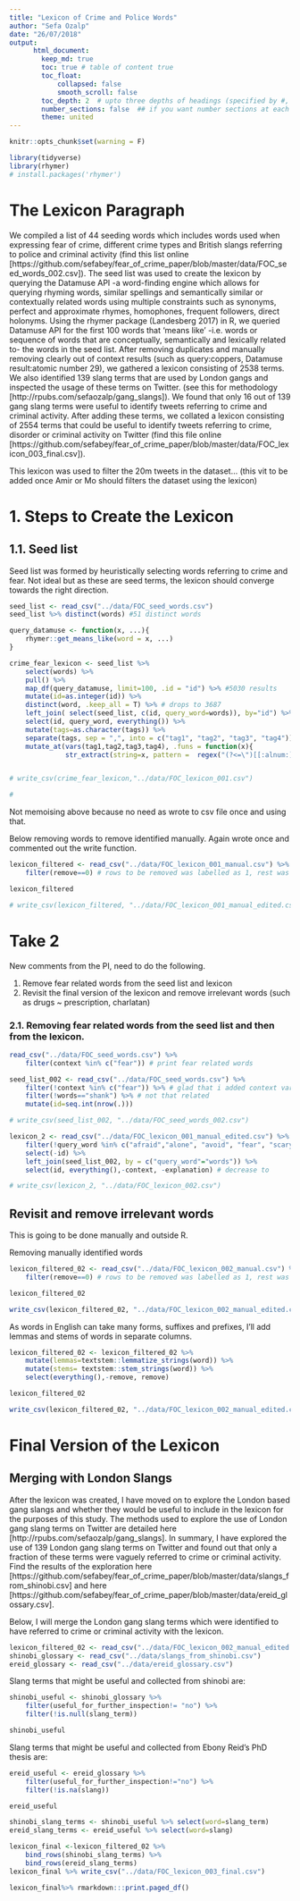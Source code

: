 ```yaml
---
title: "Lexicon of Crime and Police Words"
author: "Sefa Ozalp"
date: "26/07/2018"
output:
      html_document:
        keep_md: true
        toc: true # table of content true
        toc_float:
            collapsed: false
            smooth_scroll: false
        toc_depth: 2  # upto three depths of headings (specified by #, ## and ###)
        number_sections: false  ## if you want number sections at each table header
        theme: united
---
```

```r
knitr::opts_chunk$set(warning = F)
```



```r
library(tidyverse)
library(rhymer)
# install.packages('rhymer')
```

# The Lexicon Paragraph
We compiled a list of 44 seeding words which includes words used when expressing fear of crime, different crime types and British slangs referring to police and criminal activity (find this list online [https://github.com/sefabey/fear_of_crime_paper/blob/master/data/FOC_seed_words_002.csv]). The seed list was used to create the lexicon by querying the Datamuse API -a word-finding engine which allows for querying rhyming words, similar spellings and semantically similar or contextually related words using multiple constraints such as synonyms, perfect and approximate rhymes, homophones, frequent followers, direct holonyms. Using the rhymer package (Landesberg 2017) in R, we queried Datamuse API for the first 100 words that 'means like' -i.e. words or sequence of words that are conceptually, semantically and lexically related to- the words in the seed list. After removing duplicates and manually removing clearly out of context results (such as query:coppers, Datamuse result:atomic number 29), we gathered a lexicon consisting of 2538 terms. We also identified 139 slang terms that are used by London gangs and inspected the usage of these terms on Twitter. (see this for methodology [http://rpubs.com/sefaozalp/gang_slangs]). We found that only 16 out of 139 gang slang terms were useful to identify tweets referring to crime and criminal activity. After adding these terms, we collated a lexicon consisting of 2554 terms that could be useful to identify tweets referring to crime, disorder or criminal activity on Twitter  (find this file online [https://github.com/sefabey/fear_of_crime_paper/blob/master/data/FOC_lexicon_003_final.csv]). 

This lexicon was used to filter the 20m tweets in the dataset... (this vit to be added once Amir or Mo should filters the dataset using the lexicon)

# 1. Steps to Create the Lexicon

## 1.1. Seed list

Seed list was formed by heuristically selecting words referring to crime and fear. Not ideal but as these are seed terms, the lexicon should converge towards the right direction.

```r

seed_list <- read_csv("../data/FOC_seed_words.csv")
seed_list %>% distinct(words) #51 distinct words
```

```r

query_datamuse <- function(x, ...){
    rhymer::get_means_like(word = x, ...)
}

crime_fear_lexicon <- seed_list %>% 
    select(words) %>%
    pull() %>%  
    map_df(query_datamuse, limit=100, .id = "id") %>% #5030 results
    mutate(id=as.integer(id)) %>% 
    distinct(word, .keep_all = T) %>% # drops to 3687
    left_join( select(seed_list, c(id, query_word=words)), by="id") %>% 
    select(id, query_word, everything()) %>% 
    mutate(tags=as.character(tags)) %>% 
    separate(tags, sep = ",", into = c("tag1", "tag2", "tag3", "tag4")) %>% 
    mutate_at(vars(tag1,tag2,tag3,tag4), .funs = function(x){
              str_extract(string=x, pattern =  regex("(?<=\")[[:alnum:]]+(?=\")"))})


# write_csv(crime_fear_lexicon,"../data/FOC_lexicon_001.csv")

# 
```
Not memoising above because no need as wrote to csv file once and using that.


Below removing words to remove identified manually. Again wrote once and commented out the write function.
```r
lexicon_filtered <- read_csv("../data/FOC_lexicon_001_manual.csv") %>% 
    filter(remove==0) # rows to be removed was labelled as 1, rest was 0

lexicon_filtered

# write_csv(lexicon_filtered, "../data/FOC_lexicon_001_manual_edited.csv")
```

# Take 2

New comments from the PI, need to do the following.

1) Remove fear related words from the seed list and lexicon
2) Revisit the final version of the lexicon and remove irrelevant words (such as drugs ~ prescription, charlatan)


### 2.1. Removing fear related words from the seed list and then from the lexicon.
```r
read_csv("../data/FOC_seed_words.csv") %>% 
    filter(context %in% c("fear")) # print fear related words

seed_list_002 <- read_csv("../data/FOC_seed_words.csv") %>% 
    filter(!context %in% c("fear")) %>% # glad that i added context var previously
    filter(!words=="shank") %>% # not that related
    mutate(id=seq.int(nrow(.)))

# write_csv(seed_list_002, "../data/FOC_seed_words_002.csv")
```

```r
lexicon_2 <- read_csv("../data/FOC_lexicon_001_manual_edited.csv") %>% 
    filter(!query_word %in% c("afraid","alone", "avoid", "fear", "scary", "worried")) %>% 
    select(-id) %>% 
    left_join(seed_list_002, by = c("query_word"="words")) %>% 
    select(id, everything(),-context, -explanation) # decrease to 

# write_csv(lexicon_2, "../data/FOC_lexicon_002.csv")
```

## Revisit and remove irrelevant words

This is going to be done manually and outside R. 

Removing manually identified words

```r
lexicon_filtered_02 <- read_csv("../data/FOC_lexicon_002_manual.csv") %>% 
    filter(remove==0) # rows to be removed was labelled as 1, rest was 0

lexicon_filtered_02

write_csv(lexicon_filtered_02, "../data/FOC_lexicon_002_manual_edited.csv")
```


As words in English can take many forms, suffixes and prefixes, I'll add lemmas and stems of words in separate columns. 

```r
lexicon_filtered_02 <- lexicon_filtered_02 %>% 
    mutate(lemmas=textstem::lemmatize_strings(word)) %>% 
    mutate(stems= textstem::stem_strings(word)) %>% 
    select(everything(),-remove, remove)

lexicon_filtered_02

write_csv(lexicon_filtered_02, "../data/FOC_lexicon_002_manual_edited.csv")
```

# Final Version of the Lexicon

## Merging with London Slangs

After the lexicon was created, I have moved on to explore the London based gang slangs and whether they would be useful to include in the lexicon for the purposes of this study. The methods used to explore the use of London gang slang terms on Twitter are detailed here [http://rpubs.com/sefaozalp/gang_slangs]. In summary, I have explored the use of 139 London gang slang terms on Twitter and found out that only a fraction of these terms were vaguely referred to crime or criminal activity. Find the results of the exploration here [https://github.com/sefabey/fear_of_crime_paper/blob/master/data/slangs_from_shinobi.csv] and here [https://github.com/sefabey/fear_of_crime_paper/blob/master/data/ereid_glossary.csv].


Below, I will merge the London gang slang terms which were identified to have referred to crime or criminal activity with the lexicon. 


```r
lexicon_filtered_02 <- read_csv("../data/FOC_lexicon_002_manual_edited.csv")
shinobi_glossary <- read_csv("../data/slangs_from_shinobi.csv")
ereid_glossary <- read_csv("../data/ereid_glossary.csv")
```

Slang terms that might be useful and collected from shinobi are:

```r
shinobi_useful <- shinobi_glossary %>%
    filter(useful_for_further_inspection!= "no") %>% 
    filter(!is.null(slang_term))

shinobi_useful

```


Slang terms that might be useful and collected from Ebony Reid's PhD thesis are:
```r
ereid_useful <- ereid_glossary %>% 
    filter(useful_for_further_inspection!="no") %>% 
    filter(!is.na(slang))

ereid_useful

```


```r
shinobi_slang_terms <- shinobi_useful %>% select(word=slang_term)
ereid_slang_terms <- ereid_useful %>% select(word=slang)

lexicon_final <-lexicon_filtered_02 %>% 
    bind_rows(shinobi_slang_terms) %>%
    bind_rows(ereid_slang_terms)
lexicon_final %>% write_csv("../data/FOC_lexicon_003_final.csv")

lexicon_final%>% rmarkdown:::print.paged_df()
```


